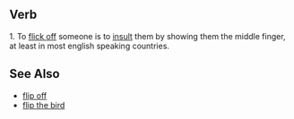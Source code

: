 == Verb ==
1. To [[flick off]] someone is to [[insult]] them by showing them the middle finger, at least in most english speaking countries.

== See Also ==
*[[flip off]]
*[[flip the bird]]